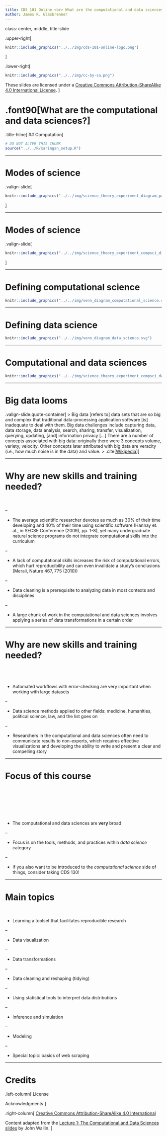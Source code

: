 ```yaml
---
title: CDS 101 Online <br> What are the computational and data sciences? <br> Computation
author: James K. Glasbrenner
---
```


class: center, middle, title-slide

.upper-right[
```r
knitr::include_graphics("../../img/cds-101-online-logo.png")
```
]

.lower-right[
```r
knitr::include_graphics("../../img/cc-by-sa.png")
```

These slides are licensed under a [Creative Commons Attribution-ShareAlike 4.0 International License](http://creativecommons.org/licenses/by-sa/4.0/).
]

# .font90[What are the computational and data sciences?]
.title-hline[
## Computation
]

```r
# DO NOT ALTER THIS CHUNK
source("../../R/xaringan_setup.R")
```

---

# Modes of science

.valign-slide[
```r
knitr::include_graphics("../../img/science_theory_experiment_diagram_paths.svg")
```
]

---

# Modes of science

.valign-slide[
```r
knitr::include_graphics("../../img/science_theory_experiment_compsci_diagram.png")
```
]

---

# Defining computational science

```r
knitr::include_graphics("../../img/venn_diagram_computational_science.svg")
```

---

# Defining data science

```r
knitr::include_graphics("../../img/venn_diagram_data_science.svg")
```

---

# Computational and data sciences

```r
knitr::include_graphics("../../img/science_theory_experiment_compsci_data_sci_diagram_paths.svg")
```

---

# Big data looms

.valign-slide.quote-container[
> Big data [refers to] data sets that are so big and complex that traditional data-processing application software [is] inadequate to deal with them. Big data challenges include capturing data, data storage, data analysis, search, sharing, transfer, visualization, querying, updating, [and] information privacy [...] There are a number of concepts associated with big data: originally there were 3 concepts volume, variety, velocity. Other concepts later attributed with big data are veracity (i.e., how much noise is in the data) and value.
> .cite[[Wikipedia](https://en.wikipedia.org/wiki/Big_data)]
]

---

<h1 style="margin-bottom:10%">Why are new skills and training needed?</h1>

--

* The average scientific researcher devotes as much as 30% of their time developing and 40% of their time using scientific software (Hannay et. al., in SECSE Conference (2009), pp. 1-8), yet many undergraduate natural science programs do not integrate computational skills into the curriculum

--

* A lack of computational skills increases the risk of computational errors, which hurt reproducibility and can even invalidate a study's conclusions (Merali, Nature 467, 775 (2010))

--

* Data cleaning is a prerequisite to analyzing data in most contexts and disciplines

--

* A large chunk of work in the computational and data sciences involves applying a series of data transformations in a certain order

---

<h1 style="margin-bottom:15%">Why are new skills and training needed?</h1>

* Automated workflows with error-checking are very important when working with large datasets

--

* Data science methods applied to other fields: medicine, humanities, political science, law, and the list goes on

--

* Researchers in the computational and data sciences often need to communicate results to non-experts, which requires effective visualizations and developing the ability to write and present a clear and compelling story

---

<h1 style="margin-bottom:25%">Focus of this course</h1>

* The computational and data sciences are **very** broad

--

* Focus is on the tools, methods, and practices within *data science* category

--

  * If you also want to be introduced to the *computational science* side of things, consider taking CDS 130!
  
---

<h1 style="margin-bottom:10%">Main topics</h1>

* Learning a toolset that facilitates reproducible research

--

* Data visualization

--

* Data transformations

--

* Data cleaning and reshaping (tidying)

--

* Using statistical tools to interpret data distributions

--

* Inference and simulation

--

* Modeling

--

* Special topic: basics of web scraping

---

# Credits

.left-column[
License

Acknowledgments
]

.right-column[
[Creative Commons Attribution-ShareAlike 4.0 International](https://creativecommons.org/licenses/by-sa/4.0/)

Content adapted from the [Lecture 1: The Computational and Data Sciences slides](http://bobweigel.net/cds101/index.php?title=lecture1) by John Wallin.
]
